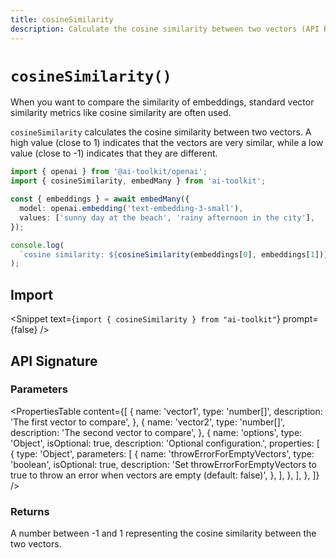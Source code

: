 ```yaml
---
title: cosineSimilarity
description: Calculate the cosine similarity between two vectors (API Reference)
---
```


# `cosineSimilarity()`

When you want to compare the similarity of embeddings, standard vector similarity metrics
like cosine similarity are often used.

`cosineSimilarity` calculates the cosine similarity between two vectors.
A high value (close to 1) indicates that the vectors are very similar, while a low value (close to -1) indicates that they are different.

```ts
import { openai } from '@ai-toolkit/openai';
import { cosineSimilarity, embedMany } from 'ai-toolkit';

const { embeddings } = await embedMany({
  model: openai.embedding('text-embedding-3-small'),
  values: ['sunny day at the beach', 'rainy afternoon in the city'],
});

console.log(
  `cosine similarity: ${cosineSimilarity(embeddings[0], embeddings[1])}`,
);
```

## Import

<Snippet text={`import { cosineSimilarity } from "ai-toolkit"`} prompt={false} />

## API Signature

### Parameters

<PropertiesTable
  content={[
    {
      name: 'vector1',
      type: 'number[]',
      description: 'The first vector to compare',
    },
    {
      name: 'vector2',
      type: 'number[]',
      description: 'The second vector to compare',
    },
    {
      name: 'options',
      type: 'Object',
      isOptional: true,
      description: 'Optional configuration.',
      properties: [
        {
          type: 'Object',
          parameters: [
            {
              name: 'throwErrorForEmptyVectors',
              type: 'boolean',
              isOptional: true,
              description:
                'Set throwErrorForEmptyVectors to true to throw an error when vectors are empty (default: false)',
            },
          ],
        },
      ],
    },
  ]}
/>

### Returns

A number between -1 and 1 representing the cosine similarity between the two vectors.
